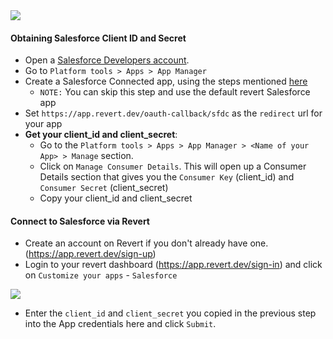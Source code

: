 
<img src="https://res.cloudinary.com/dfcnic8wq/image/upload/v1705655923/Revert/Docs/qnolut9hwciuhv1e6gn6.png"/>


#### Obtaining Salesforce Client ID and Secret

* Open a [Salesforce Developers account](https://developer.salesforce.com/signup). 
* Go to `Platform tools > Apps > App Manager`  
* Create a Salesforce Connected app, using the steps mentioned [here](https://trailhead.salesforce.com/content/learn/projects/build-a-connected-app-for-api-integration/create-a-connected-app)
  * `NOTE:` You can skip this step and use the default revert Salesforce app
* Set `https://app.revert.dev/oauth-callback/sfdc` as the `redirect` url for your app
* **Get your client\_id and client\_secret**:
  * Go to the `Platform tools > Apps > App Manager > <Name of your App> > Manage` section. 
  * Click on `Manage Consumer Details`. This will open up a Consumer Details section that gives you the `Consumer Key` (client\_id) and `Consumer Secret` (client\_secret)
  * Copy your client\_id and client\_secret

#### Connect to Salesforce via Revert

* Create an account on Revert if you don't already have one. (https://app.revert.dev/sign-up)
* Login to your revert dashboard (https://app.revert.dev/sign-in) and click on `Customize your apps` - `Salesforce`


<img src="https://res.cloudinary.com/dfcnic8wq/image/upload/v1705652583/Revert/Docs/nwlrrom2sw5xj7dsgznv.png"/>


* Enter the `client_id` and `client_secret` you copied in the previous step into the App credentials here and click `Submit`.